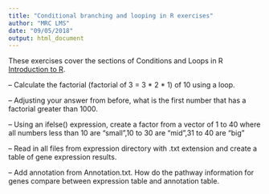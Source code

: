 ```yaml
---
title: "Conditional branching and looping in R exercises"
author: "MRC LMS"
date: "09/05/2018"
output: html_document
---
```


These exercises cover the sections of Conditions and Loops in R [Introduction to R]("introToR_Day1.html").



-- Calculate the factorial (factorial of 3 = 3 * 2 * 1) of 10 using a loop.

-- Adjusting your answer from before, what is the first number that has a factorial greater than 1000.

-- Using an ifelse() expression, create a factor from a vector of 1 to 40 where all numbers less than 10 are "small",10 to 30 are "mid",31 to 40 are "big"


-- Read in all files from expression directory with .txt extension and create a table of gene expression results.

-- Add annotation from Annotation.txt. How do the pathway information for genes compare between expression table and annotation table.
 